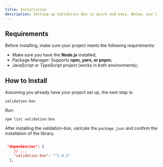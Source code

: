 ```yaml
---
title: Installation
description: Setting up Validation Box is quick and easy. Below, you'll find the requirements and the steps to install it in your project.
---
```


## Requirements

Before installing, make sure your project meets the following requirements:

- Make sure you have the **Node.js** installed;
- Package Manager: Supports **npm, yarn, or pnpm**;
- JavaScript or TypeScript project (works in both environments);

## How to Install

Assuming you already have your project set up, the next step is:

```package-install
validation-box
```

Run: 

```package-install
npm list validation-box
```

After installing the validation-box, varicate the ```package.json``` and confirm the installation of the library.

```json

 "dependencies": {
    // ...
    "validation-box": "^1.0.2"
  },

```
